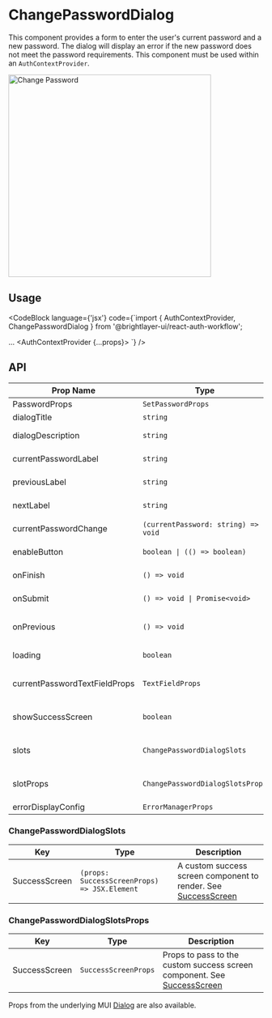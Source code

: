 
# ChangePasswordDialog

This component provides a form to enter the user's current password and a new password. The dialog will display an error if the new password does not meet the password requirements. This component must be used within an `AuthContextProvider`.

<img width="400" alt="Change Password" src={ChangePassword} />

## Usage

<CodeBlock
    language={'jsx'}
    code={`import { AuthContextProvider, ChangePasswordDialog } from '@brightlayer-ui/react-auth-workflow';

...
<AuthContextProvider {...props}>
    <ChangePasswordDialog open/>
</AuthContextProvider>`}
/>

## API

| Prop Name                     | Type                                | Description                                                                                                                     | Default                                                       |
| ----------------------------- | ----------------------------------- | ------------------------------------------------------------------------------------------------------------------------------- | ------------------------------------------------------------- |
| PasswordProps                 | `SetPasswordProps`                  | See [Set Password](/workflows/set-password/)                                                                                          |                                                               |
| dialogTitle                   | `string`                            | The title to display in the dialog.                                                                                             | `t('bluiAuth:CHANGE_PASSWORD_DIALOG.TITLE')`                  |
| dialogDescription             | `string`                            | The description to display in the dialog.                                                                                       | `t('bluiAuth:CHANGE_PASSWORD_DIALOG.DESCRIPTION')`            |
| currentPasswordLabel          | `string`                            | The label to display for the current password field.                                                                            | `t('bluiAuth:CHANGE_PASSWORD_DIALOG.CURRENT_PASSWORD_LABEL')` |
| previousLabel                 | `string`                            | The label to display for the previous/cancel button.                                                                            | `t('bluiCommon:ACTIONS.BACK')`                                |
| nextLabel                     | `string`                            | The label to display for the next button.                                                                                       | `t('bluiCommon:ACTIONS.OKAY')`                                |
| currentPasswordChange         | `(currentPassword: string) => void` | Callback called when the current password field input changes.                                                                  |                                                               |
| enableButton                  | `boolean \| (() => boolean)`        | True if the next button should be enabled.                                                                                      | `false`                                                       |
| onFinish                      | `() => void`                        | Called when the button is clicked on success screen.                                                                            |                                                               |
| onSubmit                      | `() => void \| Promise<void>`       | Called when the next button is clicked.                                                                                         |                                                               |
| onPrevious                    | `() => void`                        | Callback called when the previous/back/cancel button is clicked.                                                                |                                                               |
| loading                       | `boolean`                           | Whether or not the dialog is loading.                                                                                           |                                                               |
| currentPasswordTextFieldProps | `TextFieldProps`                    | Props to pass to the current password input field. See MUI's [TextFieldProps API](https://mui.com/material-ui/api/text-field/). |                                                               |
| showSuccessScreen             | `boolean`                           | Used to determine whether to show a success screen after the form is submitted.                                                 |                                                               |
| slots                         | `ChangePasswordDialogSlots`         | Components to use in place of the defaults. See [ChangePasswordDialogSlots](#changepassworddialogslots)                         |                                                               |
| slotProps                     | `ChangePasswordDialogSlotsProps`    | Props to pass to the custom slot components. See [ChangePasswordDialogSlotsProps](#changepassworddialogslotsprops)              |                                                               |
| errorDisplayConfig | `ErrorManagerProps` | See [Error Management](/workflows/error-management/) |  |

### ChangePasswordDialogSlots

| Key           | Type                                         | Description                                                                             |
| ------------- | -------------------------------------------- | --------------------------------------------------------------------------------------- |
| SuccessScreen | `(props: SuccessScreenProps) => JSX.Element` | A custom success screen component to render. See [SuccessScreen](/workflows/success/) |

### ChangePasswordDialogSlotsProps

| Key           | Type                 | Description                                                                                      |
| ------------- | -------------------- | ------------------------------------------------------------------------------------------------ |
| SuccessScreen | `SuccessScreenProps` | Props to pass to the custom success screen component. See [SuccessScreen](/workflows/success/) |

Props from the underlying MUI [Dialog](https://mui.com/material-ui/react-dialog/) are also available.